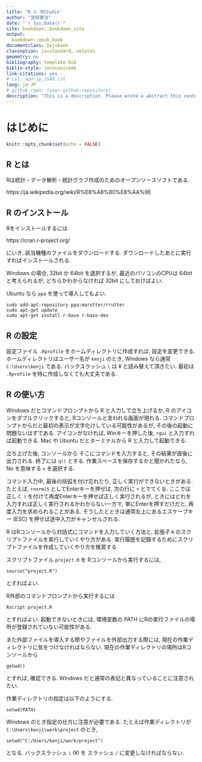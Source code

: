 ```yaml
--- 
title: "R と RStudio"
author: "宮﨑憲治"
date: "`r Sys.Date()`"
site: bookdown::bookdown_site
output:
  bookdown::epub_book
documentclass: bxjsbook
classoption: ja=standard, xelatex
geometry: no
bibliography: template.bib
biblio-style: jeconunicode
link-citations: yes
# csl: apa-jp_JSAM.csl
lang: ja-JP
# github-repo: (your-github-repository)
description: "This is a description. Please wrote a abstract this contents. "
---
```

# はじめに {-}

```r
knitr::opts_chunk$set(echo = FALSE)
```

## R とは
Rは統計・データ解析・統計グラフ作成のためのオープンソースソフトである.

https://ja.wikipedia.org/wiki/R%E8%A8%80%E8%AA%9E

## R のインストール
Rをインストールするには

https://cran.r-project.org/

にいき, 該当機種のファイルをダウンロードする.
ダウンロードしたあとに実行すればインストールされる.

Windows の場合, 32bit か 64bit を選択するが, 
最近のパソコンのCPUは 64bit と考えられるが,
どちらかわからなければ 32bit にしておけばよい.

Ubuntu なら `ppa` を使って導入してもよい.
```
sudo add-apt-repository ppa:marutter/rrutter
sudo apt-get update
sudo apt-get install r-base r-base-dev
```

## R の設定
設定ファイル `.Rprofile` をホームディレクトリに作成すれば, 設定を変更できる.
ホームディレクトリはユーザー名が `kenji` のとき, Windows なら通常
`C:\Users\kenji` である. バックスラッシュ `\` は $\yen$ と読み替えて頂きたい. 
最初は `.Rprofile` を特に作成しなくても大丈夫である.


## R の使い方
Windows だとコマンドプロンプトから R と入力して立ち上げるか, R のアイコンをダブルクリックすると, Rコンソールと言われる画面が現れる.
コマンドプロンプトからだと最初の表示が文字化けしている可能性があるが, その後の起動に問題ないはずである.
アイコンがなければ, Winキーを押した後, `rgui` と入力すれば起動できる.
Mac や Ubuntu だとターミナルから R と入力して起動できる.

立ち上げた後, コンソールから
そこにコマンドを入力すると, その結果が直後に出力される.
終了には `q()` とする. 
作業スペースを保存するかと聞かれたなら, No を意味する `n` を選択する.

コマンド入力中, 最後の括弧を付け忘れたり, 正しく実行ができないときがある.
たとえば, `rnorm(5` としてEnterキーを押せば, 次の行に `+` とでてくる.
ここでは正しく `)` を付けて再度Enterキーを押せば正しく実行されるが,
ときにはどれを入力すれば正しく実行されるかわからない一方で, 単にEnterを押すだけだと, 再度入力を求められることがある.
そうしたとときは通常左上にあるエスケープキー (ESC) を押せば途中入力がキャンセルされる.

R はRコンソールから対話式にコマンドを入力していく方法と,
拡張子 `R` のスクリプトファイルを実行していくやり方がある.
実行履歴を記録するためにスクリプトファイルを作成していくやり方を推奨する.

スクリプトファイル `project.R` を Rコンソールから実行するには,
```
source("project.R")
```
とすればよい. 

R外部のコマンドプロンプトから実行するには
```
Rscript project.R
```
とすればよい. 起動できないときには,
環境変数の PATH にRの実行ファイルの場所が登録されていない可能性がある.

また外部ファイルを導入する際やファイルを外部出力する際には, 現在の作業ディレクトリに気をつけなければならない.
現在の作業ディレクトリの場所はRコンソールから
```
getwd()
```
とすれば, 確認できる. Windows だと通常の表記と異なっていることに注意されたい.

作業ディレクトリの指定は以下のようにする.
```
setwd(PATH)
```
Windows のとき指定の仕方に注意が必要である.
たとえば作業ディレクトリが `C:\Users\kenji\work\project` のとき,
```
setwd("C:/Users/kenji/work/project")
```
となる. バックスラッシュ `\` ($\yen$) を スラッシュ `/` に変更しなければならない.


